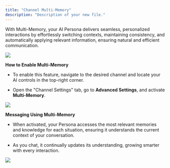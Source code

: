```yaml
---
title: "Channel Multi-Memory"
description: "Description of your new file."
---
```


With Multi-Memory, your AI Persona delivers seamless, personalized interactions by effortlessly switching contexts, maintaining consistency, and automatically applying relevant information, ensuring natural and efficient communication.

![](/images/Group12(2).png)

**How to Enable Multi-Memory**

* To enable this feature, navigate to the desired channel and locate your AI controls in the top-right corner.

* Open the "Channel Settings" tab, go to **Advanced Settings**, and activate **Multi-Memory**.

![](/images/Group13(1).png)

**Messaging Using Multi-Memory**

* When activated, your Persona accesses the most relevant memories and knowledge for each situation, ensuring it understands the current context of your conversation.

* As you chat, it continually updates its understanding, growing smarter with every interaction.

![](/images/Group14(1).png)
